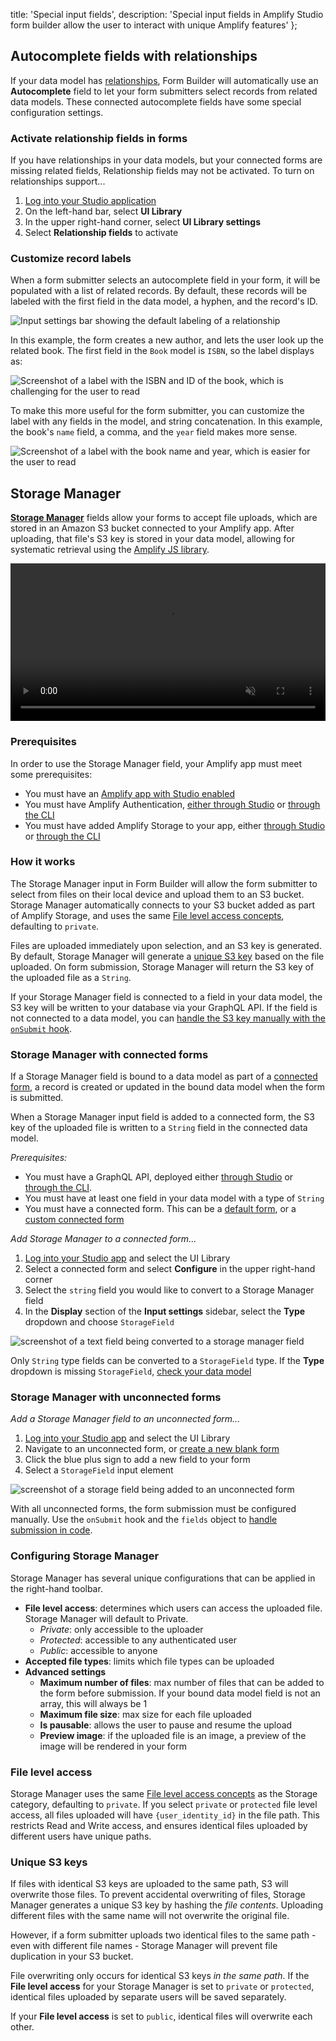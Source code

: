  title: 'Special input fields',
  description:
    'Special input fields in Amplify Studio form builder allow the user to interact with unique Amplify features'
};

## Autocomplete fields with relationships

If your data model has [relationships](/console/data/relationships/), Form Builder will automatically use an **Autocomplete** field to let your form submitters select records from related data models. These connected autocomplete fields have some special configuration settings. 

### Activate relationship fields in forms

If you have relationships in your data models, but your connected forms are missing related fields, Relationship fields may not be activated. To turn on relationships support...
1. [Log into your Studio application](/console/adminui/start/#logging-in-and-creating-an-app)
1. On the left-hand bar, select **UI Library**
1. In the upper right-hand corner, select **UI Library settings**
1. Select **Relationship fields** to activate

### Customize record labels

When a form submitter selects an autocomplete field in your form, it will be populated with a list of related records. By default, these records will be labeled with the first field in the data model, a hyphen, and the record's ID. 

![Input settings bar showing the default labeling of a relationship](/images/console/formbuilder/autocomplete1.png)

In this example, the form creates a new author, and lets the user look up the related book. The first field in the `Book` model is `ISBN`, so the label displays as:

![Screenshot of a label with the ISBN and ID of the book, which is challenging for the user to read](/images/console/formbuilder/autocomplete2.png)

To make this more useful for the form submitter, you can customize the label with any fields in the model, and string concatenation. In this example, the book's `name` field, a comma, and the `year` field makes more sense.

![Screenshot of a label with the book name and year, which is easier for the user to read](/images/console/formbuilder/autocomplete3.png)

## Storage Manager

[**Storage Manager**](https://ui.docs.amplify.aws/react/connected-components/storage/storagemanager) fields allow your forms to accept file uploads, which are stored in an Amazon S3 bucket connected to your Amplify app. After uploading, that file's S3 key is stored in your data model, allowing for systematic retrieval using the [Amplify JS library](/lib/storage/download/q/platform/js/). 

<video autoPlay={true} muted={true} loop={true} width="100%">
  <source src="/images/console/formbuilder/storagemanager.mp4" />
</video>

### Prerequisites

In order to use the Storage Manager field, your Amplify app must meet some prerequisites:
* You must have an [Amplify app with Studio enabled](/console/adminui/start/)
* You must have Amplify Authentication, [either through Studio](/console/auth/authentication/) or [through the CLI](/cli/auth/overview/)
* You must have added Amplify Storage to your app, either [through Studio](/console/storage/file-storage/) or [through the CLI](/cli/storage/overview/)

### How it works

The Storage Manager input in Form Builder will allow the form submitter to select from files on their local device and upload them to an S3 bucket. Storage Manager automatically connects to your S3 bucket added as part of Amplify Storage, and uses the same [File level access concepts](#file-level-access), defaulting to `private`. 

Files are uploaded immediately upon selection, and an S3 key is generated. By default, Storage Manager will generate a [unique S3 key](#unique-s3-keys) based on the file uploaded. On form submission, Storage Manager will return the S3 key of the uploaded file as a `String`. 

If your Storage Manager field is connected to a field in your data model, the S3 key will be written to your database via your GraphQL API. If the field is not connected to a data model, you can [handle the S3 key manually with the `onSubmit` hook](/console/formbuilder/lifecycle/#handle-form-data-submissions---onsubmit).

### Storage Manager with connected forms

If a Storage Manager field is bound to a data model as part of a [connected form](/console/formbuilder/data-binding/#connected-forms), a record is created or updated in the bound data model when the form is submitted. 

When a Storage Manager input field is added to a connected form, the S3 key of the uploaded file is written to a `String` field in the connected data model. 

*Prerequisites:*
* You must have a GraphQL API, deployed either [through Studio](/console/data/data-model/) or [through the CLI](/cli/graphql/overview/).
* You must have at least one field in your data model with a type of `String`
* You must have a connected form. This can be a [default form](/console/formbuilder/overview/#getting-started), or a [custom connected form](/console/formbuilder/data-binding/#connected-forms)


*Add Storage Manager to a connected form...*
1. [Log into your Studio app](/console/adminui/start/) and select the UI Library
2. Select a connected form and select **Configure** in the upper right-hand corner
3. Select the `string` field you would like to convert to a Storage Manager field
4. In the **Display** section of the **Input settings** sidebar, select the **Type** dropdown and choose `StorageField`

![screenshot of a text field being converted to a storage manager field](/images/console/formbuilder/storage1.png)

<Callout info>

Only `String` type fields can be converted to a `StorageField` type. If the **Type** dropdown is missing `StorageField`, [check your data model](/console/data/data-model/)

</Callout>

### Storage Manager with unconnected forms

*Add a Storage Manager field to an unconnected form...*
1. [Log into your Studio app](/console/adminui/start/) and select the UI Library
2. Navigate to an unconnected form, or [create a new blank form](/console/formbuilder/overview/#getting-started)
3. Click the blue plus sign to add a new field to your form 
4. Select a `StorageField` input element

![screenshot of a storage field being added to an unconnected form](/images/console/formbuilder/storage3.png)

With all unconnected forms, the form submission must be configured manually. Use the `onSubmit` hook and the `fields` object to [handle submission in code](/console/formbuilder/lifecycle/#handle-form-data-submissions---onsubmit). 

### Configuring Storage Manager

Storage Manager has several unique configurations that can be applied in the right-hand toolbar. 

* **File level access**: determines which users can access the uploaded file. Storage Manager will default to Private.
    * *Private*: only accessible to the uploader
    * *Protected*: accessible to any authenticated user
    * *Public*: accessible to anyone
* **Accepted file types**: limits which file types can be uploaded
* **Advanced settings**
    * **Maximum number of files**: max number of files that can be added to the form before submission. If your bound data model field is not an array, this will always be 1
    * **Maximum file size**: max size for each file uploaded
    * **Is pausable**: allows the user to pause and resume the upload
    * **Preview image**: if the uploaded file is an image, a preview of the image will be rendered in your form

### File level access

Storage Manager uses the same [File level access concepts](/lib/storage/configureaccess/q/platform/js/) as the Storage category, defaulting to `private`. If you select `private` or `protected` file level access, all files uploaded will have `{user_identity_id}` in the file path. This restricts Read and Write access, and ensures identical files uploaded by different users have unique paths. 


### Unique S3 keys

If files with identical S3 keys are uploaded to the same path, S3 will overwrite those files. To prevent accidental overwriting of files, Storage Manager generates a unique S3 key by hashing the *file contents*. Uploading different files with the same name will not overwrite the original file. 

However, if a form submitter uploads two identical files to the same path - even with different file names - Storage Manager will prevent file duplication in your S3 bucket. 

<Callout warning>

File overwriting only occurs for identical S3 keys *in the same path*. If the **File level access** for your Storage Manager is set to `private` or `protected`, identical files uploaded by separate users will be saved separately. 

If your **File level access** is set to `public`, identical files will overwrite each other.

</Callout>
